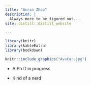 ```yaml
---
title: "Anran Zhao"
description: |
  Always more to be figured out... 
site: distill::distill_website

---
```


```r
library(knitr)
library(kableExtra)
library(bookdown)
```



```r
knitr::include_graphics("Avatar.jpg")
```

<right>

- A Ph.D in progress

- Kind of a nerd

</right>
